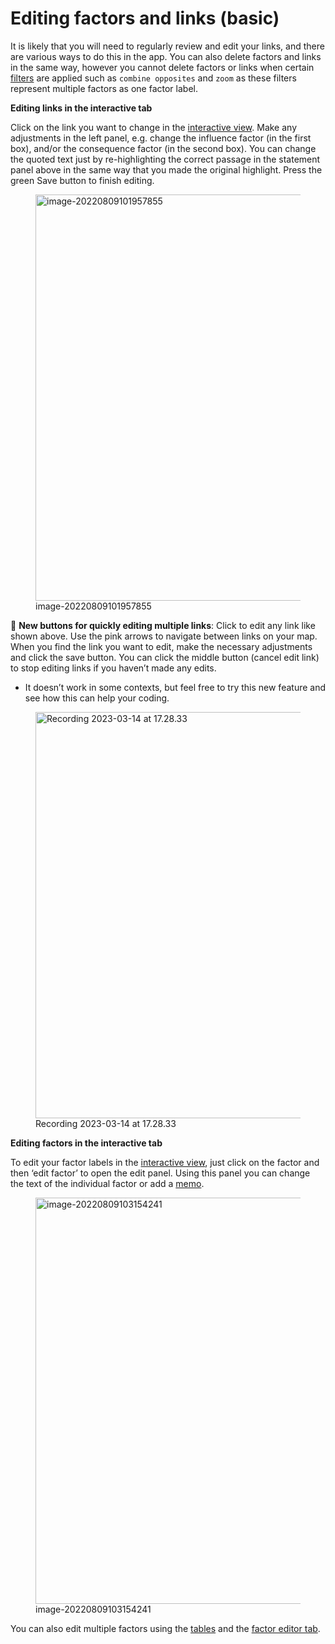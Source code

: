 # Editing factors and links (basic){#xedit-factor-and-links1}

It is likely that you will need to regularly review and edit your links, and there are various ways to do this in the app. You can also delete factors and links in the same way, however you cannot delete factors or links when certain [filters](#xapplyingfilters) are applied such as `combine opposites` and `zoom` as these filters represent multiple factors as one factor label.

**Editing links in the interactive tab**

Click on the link you want to change in the [interactive view](#xinteractive-view). Make any adjustments in the left panel, e.g. change the influence factor (in the first box), and/or the consequence factor (in the second box). You can change the quoted text just by re-highlighting the correct passage in the statement panel above in the same way that you made the original highlight. Press the green Save button to finish editing.

![image-20220809101957855](_assets/image-20220809101957855.png){width=650}

🧪 **New buttons for quickly editing multiple links**:
Click to edit any link like shown above. Use the pink arrows to navigate between links on your map. When you find the link you want to edit, make the necessary adjustments and click the save button.
You can click the middle button (cancel edit link) to stop editing links if you haven't made any edits. 

* It doesn't work in some contexts, but feel free to try this new feature and see how this can help your coding.

![Recording 2023-03-14 at 17.28.33](C:\Users\USUARIO\Downloads\Recording 2023-03-14 at 17.28.33.gif){width=650}



**Editing factors in the interactive tab**

To edit your factor labels in the [interactive view](#xinteractive-view), just click on the factor and then ‘edit factor’ to open the edit panel. Using this panel you can change the text of the individual factor or add a [memo](#xmemos).

![image-20220809103154241](_assets/image-20220809103154241.png){width=650}



You can also edit multiple factors using the [tables](#xall-tables) and the [factor editor tab](#xfactor-editor).
